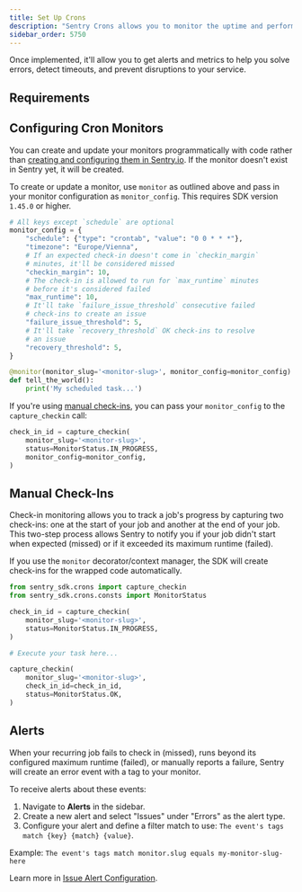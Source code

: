 ```yaml
---
title: Set Up Crons
description: "Sentry Crons allows you to monitor the uptime and performance of any scheduled, recurring job in your application."
sidebar_order: 5750
---
```


Once implemented, it'll allow you to get alerts and metrics to help you solve errors, detect timeouts, and prevent disruptions to your service.

## Requirements

<PlatformContent includePath="crons/requirements" />

<PlatformContent includePath="crons/setup" />

## Configuring Cron Monitors

You can create and update your monitors programmatically with code rather than [creating and configuring them in Sentry.io](https://sentry.io/crons/create/). If the monitor doesn't exist in Sentry yet, it will be created.

To create or update a monitor, use `monitor` as outlined above and pass in your monitor configuration as `monitor_config`. This requires SDK version `1.45.0` or higher.

```python
# All keys except `schedule` are optional
monitor_config = {
    "schedule": {"type": "crontab", "value": "0 0 * * *"},
    "timezone": "Europe/Vienna",
    # If an expected check-in doesn't come in `checkin_margin`
    # minutes, it'll be considered missed
    "checkin_margin": 10,
    # The check-in is allowed to run for `max_runtime` minutes
    # before it's considered failed
    "max_runtime": 10,
    # It'll take `failure_issue_threshold` consecutive failed
    # check-ins to create an issue
    "failure_issue_threshold": 5,
    # It'll take `recovery_threshold` OK check-ins to resolve
    # an issue
    "recovery_threshold": 5,
}

@monitor(monitor_slug='<monitor-slug>', monitor_config=monitor_config)
def tell_the_world():
    print('My scheduled task...')
```

If you're using [manual check-ins](#check-ins), you can pass your `monitor_config` to the `capture_checkin` call:

```python
check_in_id = capture_checkin(
    monitor_slug='<monitor-slug>',
    status=MonitorStatus.IN_PROGRESS,
    monitor_config=monitor_config,
)
```

## Manual Check-Ins

Check-in monitoring allows you to track a job's progress by capturing two check-ins: one at the start of your job and another at the end of your job. This two-step process allows Sentry to notify you if your job didn't start when expected (missed) or if it exceeded its maximum runtime (failed).

If you use the `monitor` decorator/context manager, the SDK will create check-ins for the wrapped code automatically.

```python
from sentry_sdk.crons import capture_checkin
from sentry_sdk.crons.consts import MonitorStatus

check_in_id = capture_checkin(
    monitor_slug='<monitor-slug>',
    status=MonitorStatus.IN_PROGRESS,
)

# Execute your task here...

capture_checkin(
    monitor_slug='<monitor-slug>',
    check_in_id=check_in_id,
    status=MonitorStatus.OK,
)
```


## Alerts

When your recurring job fails to check in (missed), runs beyond its configured maximum runtime (failed), or manually reports a failure, Sentry will create an error event with a tag to your monitor.

To receive alerts about these events:

1. Navigate to **Alerts** in the sidebar.
2. Create a new alert and select "Issues" under "Errors" as the alert type.
3. Configure your alert and define a filter match to use: `The event's tags match {key} {match} {value}`.

Example: `The event's tags match monitor.slug equals my-monitor-slug-here`

<Include name="common-imgs/crons-alerts-example" />

Learn more in [Issue Alert Configuration](/product/alerts/create-alerts/issue-alert-config/).

<Include name="crons-rate-limits" />
